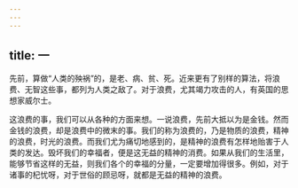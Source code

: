 ```yaml
---
---
---
```

title: 一
---



先前，算做“人类的殃祸”的，是老、病、贫、死。近来更有了别样的算法，将浪费、无智这些事，都列为人类之敌了。对于浪费，尤其竭力攻击的人，有英国的思想家威尔士。

这浪费的事，我们可以从各种的方面来想。一说浪费，先前大抵以为是金钱。然而金钱的浪费，却是浪费中的微末的事。我们的称为浪费的，乃是物质的浪费，精神的浪费，时光的浪费。而我们尤为痛切地感到的，是精神的浪费有怎样地贻害于人类的发达。毁坏我们的幸福者，便是这无益的精神的消费。如果从我们的生活里，能够节省这样的无益，则我们各个的幸福的分量，一定要增加得很多。例如，对于诸事的杞忧呀，对于世俗的顾忌呀，就都是无益的精神的浪费。